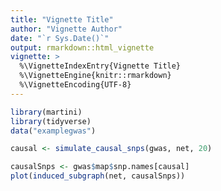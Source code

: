 ```yaml
---
title: "Vignette Title"
author: "Vignette Author"
date: "`r Sys.Date()`"
output: rmarkdown::html_vignette
vignette: >
  %\VignetteIndexEntry{Vignette Title}
  %\VignetteEngine{knitr::rmarkdown}
  %\VignetteEncoding{UTF-8}
---
```


```r
library(martini)
library(tidyverse)
data("examplegwas")

causal <- simulate_causal_snps(gwas, net, 20)

causalSnps <- gwas$map$snp.names[causal]
plot(induced_subgraph(net, causalSnps))

```